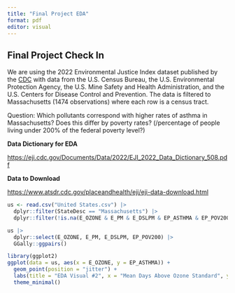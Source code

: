 ```yaml
---
title: "Final Project EDA"
format: pdf
editor: visual
---
```


## Final Project Check In

We are using the 2022 Environmental Justice Index dataset published by the [CDC](https://www.atsdr.cdc.gov/placeandhealth/eji/index.html) with data from the U.S. Census Bureau, the U.S. Environmental Protection Agency, the U.S. Mine Safety and Health Administration, and the U.S. Centers for Disease Control and Prevention. The data is filtered to Massachusetts (1474 observations) where each row is a census tract.

Question: Which pollutants correspond with higher rates of asthma in Massachusetts? Does this differ by poverty rates? (/percentage of people living under 200% of the federal poverty level?) 

**Data Dictionary for EDA**

<https://eji.cdc.gov/Documents/Data/2022/EJI_2022_Data_Dictionary_508.pdf>

**Data to Download**

<https://www.atsdr.cdc.gov/placeandhealth/eji/eji-data-download.html>

```r
us <- read.csv("United States.csv") |>
  dplyr::filter(StateDesc == "Massachusetts") |>
  dplyr::filter(!is.na(E_OZONE & E_PM & E_DSLPM & EP_ASTHMA & EP_POV200))

```

```r
us |>
  dplyr::select(E_OZONE, E_PM, E_DSLPM, EP_POV200) |>
  GGally::ggpairs()
```

```r
library(ggplot2)
ggplot(data = us, aes(x = E_OZONE, y = EP_ASTHMA)) + 
  geom_point(position = "jitter") + 
  labs(title = "EDA Visual #2", x = "Mean Days Above Ozone Standard", y = "Percentage with Asthma") + 
  theme_minimal()
```
